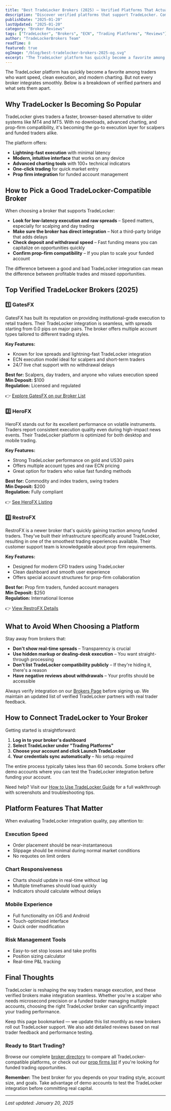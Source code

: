 ```yaml
---
title: "Best TradeLocker Brokers (2025) – Verified Platforms That Actually Work"
description: "Discover verified platforms that support TradeLocker. Compare speed, spreads, and integration in one place."
publishDate: "2025-01-20"
lastUpdated: "2025-01-20"
category: "Broker Reviews"
tags: ["TradeLocker", "Brokers", "ECN", "Trading Platforms", "Reviews"]
author: "TradeLockerBrokers Team"
readTime: 8
featured: true
ogImage: "/blog/best-tradelocker-brokers-2025-og.svg"
excerpt: "The TradeLocker platform has quickly become a favorite among traders who want speed, clean execution, and modern charting. But not every broker integrates smoothly."
---
```


The TradeLocker platform has quickly become a favorite among traders who want speed, clean execution, and modern charting. But not every broker integrates smoothly. Below is a breakdown of verified partners and what sets them apart.

## Why TradeLocker Is Becoming So Popular

TradeLocker gives traders a faster, browser-based alternative to older systems like MT4 and MT5. With no downloads, advanced charting, and prop-firm compatibility, it's becoming the go-to execution layer for scalpers and funded traders alike.

The platform offers:

- **Lightning-fast execution** with minimal latency
- **Modern, intuitive interface** that works on any device
- **Advanced charting tools** with 100+ technical indicators
- **One-click trading** for quick market entry
- **Prop firm integration** for funded account management

## How to Pick a Good TradeLocker-Compatible Broker

When choosing a broker that supports TradeLocker:

- **Look for low-latency execution and raw spreads** – Speed matters, especially for scalping and day trading
- **Make sure the broker has direct integration** – Not a third-party bridge that adds delays
- **Check deposit and withdrawal speed** – Fast funding means you can capitalize on opportunities quickly
- **Confirm prop-firm compatibility** – If you plan to scale your funded account

The difference between a good and bad TradeLocker integration can mean the difference between profitable trades and missed opportunities.

## Top Verified TradeLocker Brokers (2025)

### 1️⃣ GatesFX

GatesFX has built its reputation on providing institutional-grade execution to retail traders. Their TradeLocker integration is seamless, with spreads starting from 0.0 pips on major pairs. The broker offers multiple account types tailored to different trading styles.

**Key Features:**
- Known for low spreads and lightning-fast TradeLocker integration
- ECN execution model ideal for scalpers and short-term traders
- 24/7 live chat support with no withdrawal delays

**Best for:** Scalpers, day traders, and anyone who values execution speed  
**Min Deposit:** $100  
**Regulation:** Licensed and regulated  

👉 [Explore GatesFX on our Broker List](/brokers)

### 2️⃣ HeroFX

HeroFX stands out for its excellent performance on volatile instruments. Traders report consistent execution quality even during high-impact news events. Their TradeLocker platform is optimized for both desktop and mobile trading.

**Key Features:**
- Strong TradeLocker performance on gold and US30 pairs
- Offers multiple account types and raw ECN pricing
- Great option for traders who value fast funding methods

**Best for:** Commodity and index traders, swing traders  
**Min Deposit:** $200  
**Regulation:** Fully compliant  

👉 [See HeroFX Listing](/brokers)

### 3️⃣ RestroFX

RestroFX is a newer broker that's quickly gaining traction among funded traders. They've built their infrastructure specifically around TradeLocker, resulting in one of the smoothest trading experiences available. Their customer support team is knowledgeable about prop firm requirements.

**Key Features:**
- Designed for modern CFD traders using TradeLocker
- Clean dashboard and smooth user experience
- Offers special account structures for prop-firm collaboration

**Best for:** Prop firm traders, funded account managers  
**Min Deposit:** $250  
**Regulation:** International license  

👉 [View RestroFX Details](/brokers)

## What to Avoid When Choosing a Platform

Stay away from brokers that:

- **Don't show real-time spreads** – Transparency is crucial
- **Use hidden markup or dealing-desk execution** – You want straight-through processing
- **Don't list TradeLocker compatibility publicly** – If they're hiding it, there's a reason
- **Have negative reviews about withdrawals** – Your profits should be accessible  

Always verify integration on our [Brokers Page](/brokers) before signing up. We maintain an updated list of verified TradeLocker partners with real trader feedback.

## How to Connect TradeLocker to Your Broker

Getting started is straightforward:

1. **Log in to your broker's dashboard**
2. **Select TradeLocker under "Trading Platforms"**
3. **Choose your account and click Launch TradeLocker**
4. **Your credentials sync automatically** – No setup required

The entire process typically takes less than 60 seconds. Some brokers offer demo accounts where you can test the TradeLocker integration before funding your account.

Need help? Visit our [How to Use TradeLocker Guide](/how-to-use) for a full walkthrough with screenshots and troubleshooting tips.

## Platform Features That Matter

When evaluating TradeLocker integration quality, pay attention to:

### Execution Speed
- Order placement should be near-instantaneous
- Slippage should be minimal during normal market conditions
- No requotes on limit orders

### Chart Responsiveness
- Charts should update in real-time without lag
- Multiple timeframes should load quickly
- Indicators should calculate without delays

### Mobile Experience
- Full functionality on iOS and Android
- Touch-optimized interface
- Quick order modification

### Risk Management Tools
- Easy-to-set stop losses and take profits
- Position sizing calculator
- Real-time P&L tracking

## Final Thoughts

TradeLocker is reshaping the way traders manage execution, and these verified brokers make integration seamless. Whether you're a scalper who needs microsecond precision or a funded trader managing multiple accounts, choosing the right TradeLocker broker can significantly impact your trading performance.

Keep this page bookmarked — we update this list monthly as new brokers roll out TradeLocker support. We also add detailed reviews based on real trader feedback and performance testing.

### Ready to Start Trading?

Browse our complete [broker directory](/brokers) to compare all TradeLocker-compatible platforms, or check out our [prop firms list](/prop-firms) if you're looking for funded trading opportunities.

**Remember:** The best broker for you depends on your trading style, account size, and goals. Take advantage of demo accounts to test the TradeLocker integration before committing real capital.

---

*Last updated: January 20, 2025*

